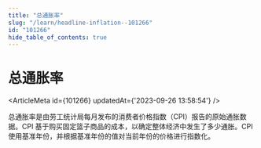```yaml
---
title: "总通胀率"
slug: "/learn/headline-inflation--101266"
id: "101266"
hide_table_of_contents: true
---
```



# 总通胀率

<ArticleMeta id={101266} updatedAt={'2023-09-26 13:58:54'} />
<div className='border-solid border-b border-t-0 my-4 border-[var(--ifm-color-gray-300)]' />

总通胀率是由劳工统计局每月发布的消费者价格指数（CPI）报告的原始通胀数据。CPI 基于购买固定篮子商品的成本，以确定整体经济中发生了多少通胀。CPI 使用基准年份，并根据基准年份的值对当前年份的价格进行指数化。
